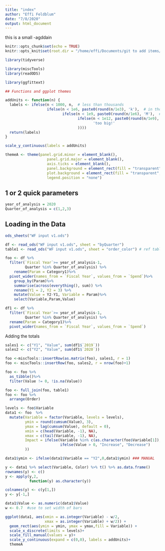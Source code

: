 ```yaml
---
title: "index"
author: "Effi Feldblum"
date: "7/8/2020"
output: html_document
---
```


this is a small -agddain

```r
knitr::opts_chunk$set(echo = TRUE)
knitr::opts_knit$set(root.dir = "/home/effi/Documents/git to add items/waterflow chart _ ggplot/WaterFall Chart")

library(tidyverse)

library(miscTools)
library(readODS)

library(ggfittext)

## Functions and ggplot themes

addUnits <- function(n) {
  labels <- ifelse(n < 1000, n,  # less than thousands
                   ifelse(n < 1e6, paste0(round(n/1e3), 'k'),  # in thousands
                          ifelse(n < 1e9, paste0(round(n/1e6), 'M'),  # in millions
                                 ifelse(n < 1e12, paste0(round(n/1e9), 'B'), # in billions
                                        'too big!'
                                 ))))
  return(labels)
}

scale_y_continuous(labels = addUnits) 

themeA <- theme(panel.grid.minor = element_blank(),
                   panel.grid.major = element_blank(),
                   axis.ticks = element_blank(),
                   panel.background = element_rect(fill = "transparent",colour = NA),
                   plot.background = element_rect(fill = "transparent",colour = NA),
                   legend.position = "none")


```

## 1 or 2 quick parameters

```r
year_of_analysis = 2020
Quarter_of_analysis = c(1,2,3)
```


## Loading in the Data
```r
ods_sheets("WF input v1.ods")

df <- read_ods("WF input v1.ods", sheet = "byQuarter")
table1 <- read_ods("WF input v1.ods", sheet = "order_color") # ref table of order and color

```


```r
foo <- df %>%
  filter(`Fiscal Year`>= year_of_analysis-1,
         Quarter %in% Quarter_of_analysis) %>%
    rename(Param = Category1)%>%
  pivot_wider(names_from = `Fiscal Year`, values_from = `Spend`)%>%
    group_by(Param)%>%
    summarise(across(everything(), sum)) %>%
    rename(Y1 = 2, Y2 = 3) %>%    
    mutate(Value = Y2-Y1, Variable = Param)%>%
    select(Variable,Param,Value)

df1 <- df %>%
  filter(`Fiscal Year`>= year_of_analysis-1,
         Quarter %in% Quarter_of_analysis) %>%
  rename(Param = Category1)%>%
  pivot_wider(names_from = `Fiscal Year`, values_from = `Spend`)
```


Adding the totals
```r
sales1 <- c("Y1", "Value", sum(df1$`2019`))
sales2 <- c("Y2", "Value", sum(df1$`2020`))

foo <-miscTools::insertRow(as.matrix(foo), sales1, r = 1)
foo <- miscTools::insertRow(foo, sales2, r = nrow(foo)+1)

foo <- foo %>%
  as_tibble()%>%
  filter(Value != 0, !is.na(Value))

```


```r
foo <- full_join(foo, table1)
foo <- foo %>%
  arrange(Order)
```

```r
levels <- foo$Variable
data1 <- foo  %>%
  mutate(Variable = factor(Variable, levels = levels),
         ymin = round(cumsum(Value), 3),
         ymax = lag(cumsum(Value), default = 0),
         xmin = c(head(Variable, -1), NA),
         xmax = c(tail(Variable, -1), NA),
         Impact = ifelse(Variable %in% c(as.character(foo$Variable[1]), as.character(foo$Variable[nrow(foo)])),"Budget",
                         ifelse(Value > 0, "Increase", "Decrease")
         ))

data1$ymin <- ifelse(data1$Variable == "Y2",0,data1$ymin) ### MANUAL
```


```r
y <- data1 %>% select(Variable, Color) %>% t() %>% as.data.frame()
rownames(y) <- c()
y <- apply(y,2,
           function(y) as.character(y))

colnames(y) <- c(y[1,])
y <- y[-1,]
```

```r
data1$Value <- as.numeric(data1$Value) 
w <- 0.7  #use to set width of bars

ggplot(data1, aes(xmin = as.integer(Variable) - w/2,
                  xmax = as.integer(Variable) + w/2)) + 
  geom_rect(aes(ymin = ymin, ymax = ymax,fill = Variable)) +
  scale_x_discrete(limits = levels)+
  scale_fill_manual(values = y)+
  scale_y_continuous(expand = c(0,0), labels = addUnits)+
  themeA
```











